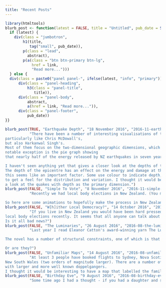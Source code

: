 ```yaml
---
title: "Recent Posts"
---
```


```r
library(htmltools)
blurb_post <- function(latest = FALSE, title = "Untitled", pub_date = Sys.Date(), link = "#", abstract= "Loren ipsum...") {
  if (latest) {
    div(class = "jumbotron",
        h1(title,
           tag("small", pub_date)),
        p(class = "lead",
          abstract),
        p(a(class = "btn btn-primary btn-lg",
            href = link,
            "Read more...")))
  } else {
  div(class = paste0("panel panel-", ifelse(latest, "info", "primary")),
      div(class = "panel-heading",
          h3(class = "panel-title",
             title)),
      div(class = "panel-body",
          abstract,
          a(href = link, "Read more...")),
      div(class = "panel-footer",
          pub_date))
}}
```

```r
blurb_post(TRUE, "Earthquake Depth", "18 November 2016", "2016-11-earthquake-depth.html",
           "There have been a number of interesting visualisations of this weeks earthquakes: I
particularly like Chris McDowall's,
but also Harkanwal Singh's.
Most of them focus on the two-dimensional geographic dimensions, which is important. A
notable exception is the pie graph showing
that nearly half of the energy released by NZ earthquakes in seven years came on Monday.

I haven't seen anything yet that gives a closer look at the depths of these earthquakes.
The depth of the epicentre has an effect on the energy and damage at the surface, so
this seems like an important factor. Some use colour to indicate depth, but it's hard
to get a feel for the distribution and variation. I thought it would be interesting to take
a look at the quakes with depth as the primary dimension.")
blurb_post(FALSE, "Simple To Vote", "8 November 2016", "2016-11-simple-to-vote.html",
           "Recently we had local body elections in New Zealand. (You may have heard.) Single Transferable Vote (STV) was used for 7 of the 67 territorial authorities (city and district councils), for 1 of the 11 regional councils, and for 19 of the 20 district health boards. STV is Simple To Vote, but it can also be Strenuous To Vet - understanding how the votes are counted and the results are calculated is much less intuitive than First Past the Post (FPP).

So here are some animations to hopefully make the process in New Zealand a little easier to understand.")
blurb_post(FALSE, "W[h]ither Local Democracy?", "14 October 2016", "2016-10-whither-local-democracy.html",
           "If you live in New Zealand you would have been hard pressed not to notice that we had
local body elections recently. It seems that all anyone can talk about is the turnout.
Is it all bad news?")
blurb_post(FALSE, "The Luminaries", "26 August 2016", "2016-08-the-luminaries.html",
           "Last year I read Eleanor Catton's award-winning yarn The Luminaries. I started a little project around it, which is temporarily stalled (watch this space), but recently a colleague remarked about the chapter lengths and I was reminded I had this data.

The novel has a number of structural constraints, one of which is that each of the 12 parts is half the length of the previous one.

Or are they?")
blurb_post(FALSE, "Unfamiliar Maps", "14 August 2016", "2016-08-unfamiliar-maps.html",
           "At least 3 people have booked flights to Sydney, Nova Scotia (population 30,000) intending to holiday in
New South Wales (two orders of magnitude larger). There are a number of cases like this of towns and cities
with larger and more well known doppelgangers. 
I thought it would be interesting to have a map that labelled the familiar names in the unfamiliar locations.")
blurb_post(FALSE, "Birthday Eve", "9 August 2016", "2016-08-birthday-eve.html",
           "Some time ago I had a thought - if you had a daughter and she was born on Christmas Eve or New Year's Eve, would you be tempted to name her Eve?")
```
